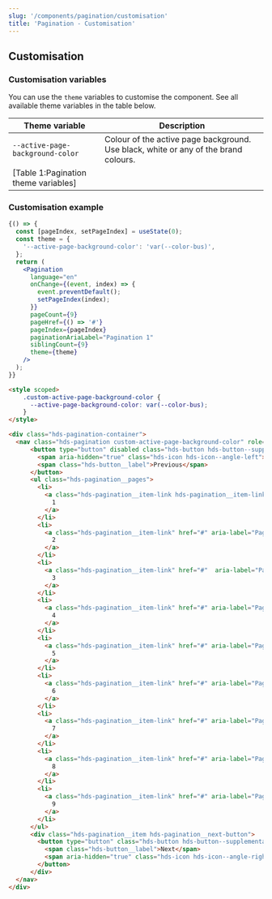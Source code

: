 ```yaml
---
slug: '/components/pagination/customisation'
title: 'Pagination - Customisation'
---
```




## Customisation

### Customisation variables
You can use the `theme` variables to customise the component. See all available theme variables in the table below.

| Theme variable                     | Description                                                                         |
| ---------------------------------- | ----------------------------------------------------------------------------------- |
| `--active-page-background-color`   | Colour of the active page background. Use black, white or any of the brand colours. |
[Table 1:Pagination theme variables]|

### Customisation example
<Playground>

```jsx
{() => {
  const [pageIndex, setPageIndex] = useState(0);
  const theme = {
    '--active-page-background-color': 'var(--color-bus)',
  };
  return (
    <Pagination
      language="en"
      onChange={(event, index) => {
        event.preventDefault();
        setPageIndex(index);
      }}
      pageCount={9}
      pageHref={() => '#'}
      pageIndex={pageIndex}
      paginationAriaLabel="Pagination 1"
      siblingCount={9}
      theme={theme}
    />
  );
}}
```

```html
<style scoped>
    .custom-active-page-background-color {
      --active-page-background-color: var(--color-bus);
    }
</style>

<div class="hds-pagination-container">
  <nav class="hds-pagination custom-active-page-background-color" role="navigation" aria-label="Pagination" data-next="Next" style="--active-page-background-color: var(--color-bus);">
      <button type="button" disabled class="hds-button hds-button--supplementary hds-button--theme-black hds-pagination__button-prev">
        <span aria-hidden="true" class="hds-icon hds-icon--angle-left"></span>
        <span class="hds-button__label">Previous</span>
      </button>
      <ul class="hds-pagination__pages">
        <li>
          <a class="hds-pagination__item-link hds-pagination__item-link--active" href="#" title="Current page" aria-label="Page 1" aria-current="page">
            1
          </a>
        </li>
        <li>
          <a class="hds-pagination__item-link" href="#" aria-label="Page 2" title="Go to page 2">
            2
          </a>
        </li>
        <li>
          <a class="hds-pagination__item-link" href="#"  aria-label="Page 3" title="Go to page 3">
            3
          </a>
        </li>
        <li>
          <a class="hds-pagination__item-link" href="#" aria-label="Page 4" title="Go to page 4">
            4
          </a>
        </li>
        <li>
          <a class="hds-pagination__item-link" href="#" aria-label="Page 5" title="Go to page 5">
            5
          </a>
        </li>
        <li>
          <a class="hds-pagination__item-link" href="#" aria-label="Page 6" title="Go to page 6">
            6
          </a>
        </li>
        <li>
          <a class="hds-pagination__item-link" href="#" aria-label="Page 7" title="Go to page 7">
            7
          </a>
        </li>
        <li>
          <a class="hds-pagination__item-link" href="#" aria-label="Page 8" title="Go to page 8">
            8
          </a>
        </li>
        <li>
          <a class="hds-pagination__item-link" href="#" aria-label="Page 9" title="Go to page 9">
            9
          </a>
        </li>
      </ul>
      <div class="hds-pagination__item hds-pagination__next-button">
        <button type="button" class="hds-button hds-button--supplementary hds-button--theme-black hds-pagination__button-next">
          <span class="hds-button__label">Next</span>
          <span aria-hidden="true" class="hds-icon hds-icon--angle-right"></span>
        </button>
      </div>
  </nav>
</div>
```


</Playground>
